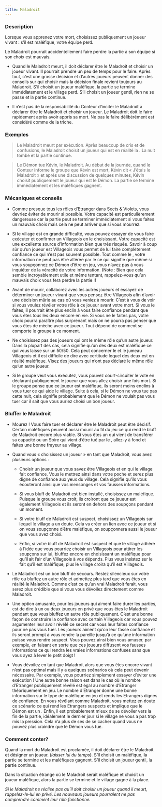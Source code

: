 ```yaml
---
title: Maladroit
---
```



<Role MALADROIT header />

### Description

Lorsque vous apprenez votre mort, choisissez publiquement un joueur vivant : s’il est maléfique, votre équipe perd.

Le Maladroit pourrait accidentellement faire perdre la partie à son équipe si son choix est mauvais.

-   Quand le Maladroit meurt, il doit déclarer être le Maladroit et choisir un joueur vivant. Il pourrait prendre un peu de temps pour le faire. Après tout, c’est une grosse décision et d’autres joueurs peuvent donner des conseils sur qui choisir mais la décision finale revient toujours au Maladroit. S’il choisit un joueur maléfique, la partie se termine immédiatement et le village perd. S’il choisit un joueur gentil, rien ne se passe et la partie continue.

-   Il n’est pas de la responsabilité du Conteur d’inciter le Maladroit à déclarer être le Maladroit et choisir un joueur. Le Maladroit doit le faire rapidement après avoir appris sa mort. Ne pas le faire délibérément est considéré comme de la triche.

### Exemples 

> Le Maladroit meurt par exécution. Après beaucoup de cris et de confusions, le Maladroit choisit un joueur qui est en réalité la <Role COUTURIERE />. La nuit tombe et la partie continue.

> Le Démon tue Kévin, le Maladroit. Au début de la journée, quand le Conteur informe le groupe que Kévin est mort, Kévin dit « J’étais le Maladroit » et après une discussion de quelques minutes, Kévin choisit publiquement le joueur qui est le Démon. La partie se termine immédiatement et les maléfiques gagnent.


### Mécaniques et conseils

- Comme presque tous les rôles d’Etranger dans Sects & Violets, vous devriez éviter de mourir si possible. Votre capacité est particulièrement dangereuse car la partie peut se terminer immédiatement si vous faites un mauvais choix mais cela ne peut arriver que si vous mourrez.

- Si le village est en grande difficulté, vous pouvez essayer de vous faire exécuter et confirmer un Villageois en le choisissant. Votre capacité est une excellente source d’information bien que très risquée. Savoir à coup sûr qu’un joueur est Villageois vous permet de lui faire complètement confiance ce qui n’est pas souvent possible. Tout comme le <Role CHARMEUR_DE_SERPENT />, votre information ne peut pas être altérée par le <Role VORTOX /> ce qui signifie que même si vous soupçonnez ce Démon d’être en jeu, vous n’avez pas à vous inquiéter de la véracité de votre information. (Note : Bien que cela semble incroyablement utile et même tentant, rappelez-vous qu’un mauvais choix vous fera perdre la partie !)

- Avant de mourir, collaborez avec les autres joueurs et essayez de déterminer un joueur vivant que vous pensez être Villageois afin d’avoir une décision mûrie au cas où vous veniez à mourir. C’est à vous de voir si vous voulez révéler votre rôle à ce joueur avant votre mort. Si vous le faites, il pourrait être plus enclin à vous faire confiance pendant que vous êtes tous les deux encore en vie. Si vous ne le faites pas, votre choix pourra paraître plus surprenant mais on ne pourra pas penser que vous êtes de mèche avec ce joueur. Tout dépend de comment se comporte le groupe à ce moment.

- Ne choisissez pas des joueurs qui ont le même rôle qu’un autre joueur. Dans la plupart des cas, cela signifie qu’un des deux est maléfique ce qui vous laisse sur un 50/50. Cela peut concerner le <Role JUMEAU_MALEFIQUE /> et le jumeau Villageois et il est difficile de dire avec certitude lequel des deux est en réalité maléfique. Visez des joueurs qui n’ont pas déclaré le même rôle qu’un autre joueur. 

- Si le groupe veut vous exécutez, vous pouvez court-circuiter le vote en déclarant publiquement le joueur que vous allez choisir une fois mort. Si le groupe pense que ce joueur est maléfique, ils seront moins enclins à vous tuer ce qui aide le village. Suite à cela, si le Démon ne vous tue pas cette nuit, cela signifie probablement que le Démon ne voulait pas vous tuer car il sait que vous auriez choisi un bon joueur.
 
### Bluffer le Maladroit

- Mourez ! Vous faire tuer et déclarer être le Maladroit peut être décisif. Certain maléfiques peuvent aussi mourir au fil du jeu ce qui rend le bluff de Maladroit encore plus viable. Si vous êtes un <Role FANG_GU /> qui vient de transférer sa capacité ou un Sbire qui vient d’être tué par le <Role VIGORMORTIS />, allez-y à fond et faites une bonne frayeur au village.

- Quand vous « choisissez un joueur » en tant que Maladroit, vous avez plusieurs options :

    - Choisir un joueur que vous savez être Villageois et en qui le village fait confiance. Vous le mettrez ainsi dans votre poche et serez plus digne de confiance aux yeux du village. Cela signifie qu’ils vous écouteront ainsi que vos mensonges et vos fausses informations.

    - Si vous bluff de Maladroit est bien installé, choisissez un maléfique. Puisque le groupe vous croit, ils croiront que ce joueur est également Villageois et ils seront en dehors des soupçons pendant un moment.

    - Si votre bluff de Maladroit est suspect, choisissez un Villageois sur lequel le village a un doute. Cela va créer un lien avec ce joueur et si on vous soupçonne d’être maléfique, on soupçonnera aussi le joueur que vous avez choisi.

    - Enfin, si votre bluff de Maladroit est suspect et que le village adhère à l’idée que vous pourriez choisir un Villageois pour attirer les soupçons sur lui, bluffez encore en choisissant un maléfique pour qu’il ait l’air d’un Villageois à vos dépends. Plus vous insistez sur le fait qu’il est maléfique, plus le village croira qu’il est Villageois. 

- Le Maladroit est un bon bluff de secours. Restez silencieux sur votre rôle ou bluffez un autre rôle et admettez plus tard que vous êtes en réalité le Maladroit. Comme c’est ce qu’un vrai Maladroit ferait, vous serez plus crédible que si vous vous dévoilez directement comme Maladroit.

- Une option amusante, pour les joueurs qui aiment faire durer les parties, est de dire à un ou deux joueurs en privé que vous êtes le Maladroit pendant que vous bluffez un autre rôle publiquement. C’est une bonne façon de construire la confiance avec certain Villageois car vous pouvez argumenter leur avoir révélé ce secret car vous leur faites confiance pour ne pas vous tuer. Les joueurs aiment qu’on leur fasse confiance et ils seront prompt à vous rendre la pareille jusqu’à ce qu’une information puisse vous rendre suspect. Vous pouvez ainsi bien vous amuser, par exemple, en faisant en sorte que ces joueurs diffusent vos fausses informations ce qui rendra les vraies informations confuses sans que vous ayez à lever le petit doigt !

- Vous dévoilez en tant que Maladroit alors que vous êtes encore vivant n’est pas optimal mais il y a quelques scénarios où cela peut devenir nécessaire. Par exemple, vous pourriez simplement essayer d’éviter une exécution ! Une autre bonne raison est dans le cas où le nombre d’Etranger publiquement révélé est égal au nombre d’Etranger théoriquement en jeu. Le nombre d’Etranger donne une bonne information sur le type de maléfique en jeu et rends les Etrangers dignes de confiance. En vous révélant comme Maladroit, vous mettez en doute ce scénario ce qui rend les Etrangers suspects et implique que le Démon est un <Role FANG_GU />. Enfin, il est probablement mieux de se dévoiler vers la fin de la partie, idéalement le dernier jour si le village ne vous a pas trop mis la pression. Cela n’a plus de ses de se cacher quand vous ne pouvez plus craindre que le Démon vous tue. 

### Comment conter?

Quand la mort du Maladroit est proclamée, il doit déclarer être le Maladroit et désigner un joueur. (_laisser lui du temps_). S’il choisit un maléfique, la partie se termine et les maléfiques gagnent. S’il choisit un joueur gentil, la partie continue.

Dans la situation étrange où le Maladroit serait maléfique et choisit un joueur maléfique, alors la partie se termine et le village gagne à la place.

_Si le Maladroit ne réalise pas qu’il doit choisir un joueur quand il meurt, rappelez-le-lui en privé. Les nouveaux joueurs pourraient ne pas comprendre comment leur rôle fonctionne._

